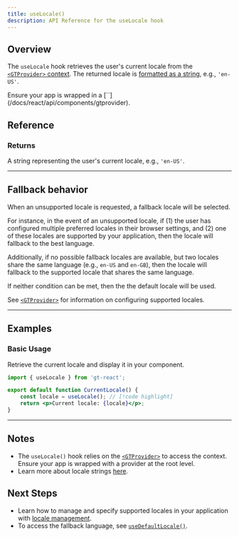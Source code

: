 ```yaml
---
title: useLocale()
description: API Reference for the useLocale hook
---
```


## Overview

The `useLocale` hook retrieves the user's current locale from the [`<GTProvider>` context](/docs/react/api/components/gtprovider).
The returned locale is [formatted as a string](/docs/reference/locale-strings), e.g., `'en-US'`.

<Callout>
    Ensure your app is wrapped in a [`<GTProvider>`](/docs/react/api/components/gtprovider).
</Callout>

## Reference

### Returns

A string representing the user's current locale, e.g., `'en-US'`.

---

## Fallback behavior
When an unsupported locale is requested, a fallback locale will be selected.

For instance, in the event of an unsupported locale,
if (1) the user has configured multiple preferred locales in their browser settings,
and (2) one of these locales are supported by your application,
then the locale will fallback to the best language.

Additionally, if no possible fallback locales are available,
but two locales share the same language (e.g., `en-US` and `en-GB`),
then the locale will fallback to the supported locale that shares the same language.

If neither condition can be met, then the the default locale will be used.

See [`<GTProvider>`](/docs/react/api/config/gtprovider) for information on configuring supported locales.

---

## Examples

### Basic Usage

Retrieve the current locale and display it in your component.

```jsx title="CurrentLocale.jsx" copy
import { useLocale } from 'gt-react';

export default function CurrentLocale() {
    const locale = useLocale(); // [!code highlight]
    return <p>Current locale: {locale}</p>;
}
```

---


## Notes
 * The `useLocale()` hook relies on the [`<GTProvider>`](/docs/react/api/components/gtprovider) to access the context.
   Ensure your app is wrapped with a provider at the root level.
 * Learn more about locale strings [here](/docs/reference/locale-strings).

## Next Steps
 * Learn how to manage and specify supported locales in your application with [locale management](/docs/react/reference/locale-management).
 * To access the fallback language, see [`useDefaultLocale()`](/docs/react/api/helpers/useDefaultLocale).